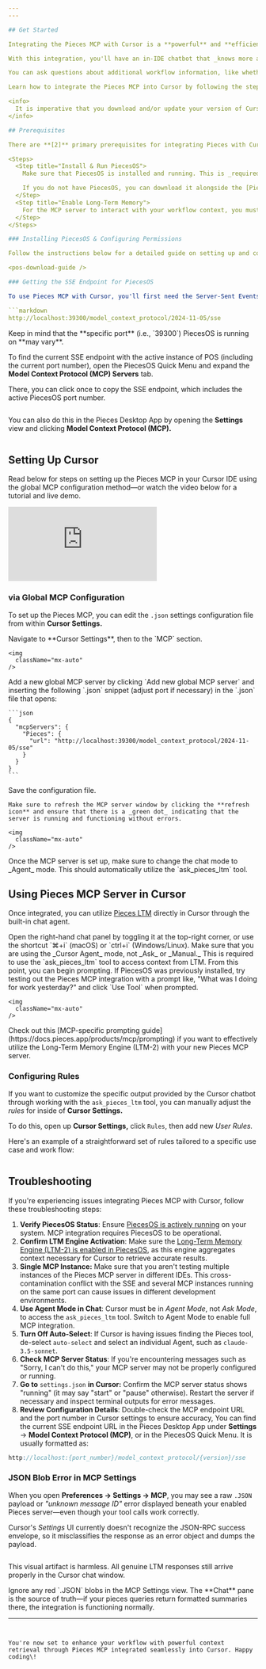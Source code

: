 ```yaml
---
---

## Get Started

Integrating the Pieces MCP with Cursor is a **powerful** and **efficient** way to bring your daily workflow context directly into your IDE.

With this integration, you'll have an in-IDE chatbot that _knows more about your project_ than just the active file or project folder.

You can ask questions about additional workflow information, like whether a coworker fixed a bug in last week's PR, and then use that solution to fix a similar error in your code without having to look through old chat logs or GitHub commits.

Learn how to integrate the Pieces MCP into Cursor by following the steps below.

<info>
  It is imperative that you download and/or update your version of Cursor to the **latest, most up-to-date version** to ensure compatibility with Pieces MCP.
</info>

## Prerequisites

There are **[2]** primary prerequisites for integrating Pieces with Cursor as an MCP—an active instance of **PiecesOS** and the fully-enabled **Long-Term Memory** engine.

<Steps>
  <Step title="Install & Run PiecesOS">
    Make sure that PiecesOS is installed and running. This is _required_ for the MCP server to communicate with your personal repository of workflow data and pass context through to the Cursor chat agent.

    If you do not have PiecesOS, you can download it alongside the [Pieces Desktop App](https://docs.pieces.app/products/desktop/download) or [install it standalone](https://docs.pieces.app/products/core-dependencies/pieces-os/manual-installation#manual-download--installation) here.
  </Step>
  <Step title="Enable Long-Term Memory">
    For the MCP server to interact with your workflow context, you must enable the Long-Term Memory Engine (LTM-2) through the Pieces Desktop App or the [PiecesOS Quick Menu](https://docs.pieces.app/products/core-dependencies/pieces-os/quick-menu) in your toolbar.
  </Step>
</Steps>

### Installing PiecesOS & Configuring Permissions

Follow the instructions below for a detailed guide on setting up and configuring PiecesOS to correctly pass captured workflow context to the Pieces MCP server.

<pos-download-guide />

### Getting the SSE Endpoint for PiecesOS

To use Pieces MCP with Cursor, you'll first need the Server-Sent Events (SSE) endpoint from PiecesOS:

```markdown
http://localhost:39300/model_context_protocol/2024-11-05/sse
```

<alert>
  Keep in mind that the **specific port** (i.e., `39300`) PiecesOS is running on **may vary**.
</alert>

To find the current SSE endpoint with the active instance of POS (including the current port number), open the PiecesOS Quick Menu and expand the **Model Context Protocol (MCP) Servers** tab.

There, you can click once to copy the SSE endpoint, which includes the active PiecesOS port number.

<img
  className="mx-auto"
/>

You can also do this in the Pieces Desktop App by opening the **Settings** view and clicking **Model Context Protocol (MCP).**

<img
  className="mx-auto"
/>

## Setting Up Cursor

Read below for steps on setting up the Pieces MCP in your Cursor IDE using the global MCP configuration method—or watch the video below for a tutorial and live demo.

<Embed src="https://www.youtube.com/watch?v=joqJbr9MV8k" />

### via Global MCP Configuration

To set up the Pieces MCP, you can edit the `.json` settings configuration file from within **Cursor Settings.**

<Steps>
  <Step title="Go to Settings">
    Navigate to **Cursor Settings**, then to the `MCP` section.

    <img
      className="mx-auto"
    />
  </Step>
  <Step title="Add a New MCP">
    Add a new global MCP server by clicking `Add new global MCP server` and inserting the following `.json` snippet (adjust port if necessary) in the `.json` file that opens:

    ```json
    {
      "mcpServers": {
        "Pieces": {
          "url": "http://localhost:39300/model_context_protocol/2024-11-05/sse"
        }
      }
    }
    ```
  </Step>
  <Step title="Save the File">
    Save the configuration file.

    Make sure to refresh the MCP server window by clicking the **refresh icon** and ensure that there is a _green dot_ indicating that the server is running and functioning without errors.

    <img
      className="mx-auto"
    />
  </Step>
  <Step title="Use Pieces MCP">
    Once the MCP server is set up, make sure to change the chat mode to _Agent_ mode. This should automatically utilize the `ask_pieces_ltm` tool.
  </Step>
</Steps>

## Using Pieces MCP Server in Cursor

Once integrated, you can utilize [Pieces LTM](https://docs.pieces.app/products/core-dependencies/pieces-os#ltm-2) directly in Cursor through the built-in chat agent.

<Steps>
  <Step title="Open the Chat Panel">
    Open the right-hand chat panel by toggling it at the top-right corner, or use the shortcut `⌘+i` (macOS) or `ctrl+i` (Windows/Linux).
  </Step>
  <Step title="Select 'Cursor Agent'">
    Make sure that you are using the _Cursor Agent_ mode, not _Ask_ or _Manual._ This is required to use the `ask_pieces_ltm` tool to access context from LTM.
  </Step>
  <Step title="Begin Prompting">
    From this point, you can begin prompting. If PiecesOS was previously installed, try testing out the Pieces MCP integration with a prompt like, "What was I doing for work yesterday?" and click `Use Tool` when prompted.

    <img
      className="mx-auto"
    />
  </Step>
</Steps>

<Card title="Hey!">
  Check out this [MCP-specific prompting guide](https://docs.pieces.app/products/mcp/prompting) if you want to effectively utilize the Long-Term Memory Engine (LTM-2) with your new Pieces MCP server.
</Card>

### Configuring Rules

If you want to customize the specific output provided by the Cursor chatbot through working with the `ask_pieces_ltm` tool, you can manually adjust the _rules_ for inside of **Cursor Settings.**

To do this, open up **Cursor Settings,** click `Rules`, then add new _User Rules._

Here's an example of a straightforward set of rules tailored to a specific use case and work flow:

<img
  className="mx-auto"
/>

## Troubleshooting

If you're experiencing issues integrating Pieces MCP with Cursor, follow these troubleshooting steps:

1. **Verify PiecesOS Status**: Ensure [PiecesOS is actively running](https://docs.pieces.app/products/core-dependencies/pieces-os/troubleshooting) on your system. MCP integration requires PiecesOS to be operational.
2. **Confirm LTM Engine Activation**: Make sure the [Long-Term Memory Engine (LTM-2) is enabled in PiecesOS](https://docs.pieces.app/products/core-dependencies/pieces-os/quick-menu#ltm-2-engine), as this engine aggregates context necessary for Cursor to retrieve accurate results.
3. **Single MCP Instance:** Make sure that you aren't testing multiple instances of the Pieces MCP server in different IDEs. This cross-contamination conflict with the SSE and several MCP instances running on the same port can cause issues in different development environments.
4. **Use Agent Mode in Chat**: Cursor must be in _Agent Mode_, not _Ask Mode_, to access the `ask_pieces_ltm` tool. Switch to Agent Mode to enable full MCP integration.
5. **Turn Off Auto-Select**: If Cursor is having issues finding the Pieces tool, de-select `auto-select` and select an individual Agent, such as `claude-3.5-sonnet`.
6. **Check MCP Server Status**: If you're encountering messages such as "Sorry, I can't do this," your MCP server may not be properly configured or running.
7. **Go to** `settings.json` **in Cursor:** Confirm the MCP server status shows "running" (it may say "start" or "pause" otherwise). Restart the server if necessary and inspect terminal outputs for error messages.
8. **Review Configuration Details**: Double-check the MCP endpoint URL and the port number in Cursor settings to ensure accuracy, You can find the current SSE endpoint URL in the Pieces Desktop App under **Settings** → **Model Context Protocol (MCP)**, or in the PiecesOS Quick Menu. It is usually formatted as:

```scss
http://localhost:{port_number}/model_context_protocol/{version}/sse
```

### JSON Blob Error in MCP Settings

When you open **Preferences → Settings → MCP**, you may see a raw `.JSON` payload or _"unknown message ID"_ error displayed beneath your enabled Pieces server—even though your tool calls work correctly.

Cursor's _Settings_ UI currently doesn't recognize the JSON-RPC success envelope, so it misclassifies the response as an error object and dumps the payload.

<img
  className="mx-auto"
/>

This visual artifact is harmless. All genuine LTM responses still arrive properly in the Cursor chat window.

<alert>
  Ignore any red `.JSON` blobs in the MCP Settings view. The **Chat** pane is the source of truth—if your pieces queries return formatted summaries there, the integration is functioning normally.
</alert>

---
```


You're now set to enhance your workflow with powerful context retrieval through Pieces MCP integrated seamlessly into Cursor. Happy coding\!